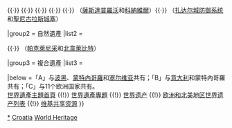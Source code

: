 {{Navbox
|name  = 克羅地亞世界遺產
|title = {{flag|克罗地亚}}[[克罗地亚世界遗产名录|世界遗产]]
|state = {{{state|autocollapse}}}
|image = {{location map+ |Croatia |caption= |places=
<!-- 文化遺產 /-->
             {{location map~ |Croatia |label=95 |position= |link=杜布羅夫尼克 |mark=Blue 0080ff pog.svg 
                |lat_deg=42 |lat_min=39 |lat_sec=2.016 |lat_dir=N
                |lon_deg=18 |lon_min=5 |lon_sec=29.004 |lon_dir=E
             }}
             {{location map~ |Croatia |label=97 |position=bottom |link=戴克里先宫 |mark=Blue 0080ff pog.svg 
                |lat_deg=43 |lat_min=30 |lat_sec=33.984 |lat_dir=N
                |lon_deg=16 |lon_min=26 |lon_sec=35.988 |lon_dir=E
             }}
             {{location map~ |Croatia |label=809 |position= |link=尤弗拉西苏斯圣殿 |mark=Blue 0080ff pog.svg 
                |lat_deg=45 |lat_min=13 |lat_sec=45.012 |lat_dir=N
                |lon_deg=13 |lon_min=35 |lon_sec=39.984 |lon_dir=E
             }}
             {{location map~ |Croatia |label=810 |position=left |link=特罗吉尔 |mark=Blue 0080ff pog.svg 
                |lat_deg=43 |lat_min=30 |lat_sec=45 |lat_dir=N
                |lon_deg=16 |lon_min=15 |lon_sec=6.012 |lon_dir=E
             }}
             {{location map~ |Croatia |label=963 |position=left |link=圣雅各伯主教座堂 (希贝尼克) |mark=Blue 0080ff pog.svg 
                |lat_deg=43 |lat_min=44 |lat_sec=10.644 |lat_dir=N
                |lon_deg=15 |lon_min=53 |lon_sec=25.368 |lon_dir=E
             }}
             {{location map~ |Croatia |label=1240 |position= |link=斯塔里格勒平原 |mark=Blue 0080ff pog.svg 
                |lat_deg=43 |lat_min=10 |lat_sec=54 |lat_dir=N
                |lon_deg=16 |lon_min=38 |lon_sec=19 |lon_dir=E
             }}
             {{location map~ |Croatia |label=1504 |position= |link=薩斯達普羅沃 |mark=Blue 0080ff pog.svg 
                |lat_deg=43 |lat_min=30 |lat_sec=55 |lat_dir=N
                |lon_deg=16 |lon_min=55 |lon_sec=37.9 |lon_dir=E
             }}
             {{location map~ |Croatia |label=1504 |position=right |link=科納維爾 |mark=Blue 0080ff pog.svg 
                |lat_deg=42 |lat_min=32 |lat_sec=30.42 |lat_dir=N
                |lon_deg=18 |lon_min=25 |lon_sec=20.57 |lon_dir=E
             }}
             {{location map~ |Croatia |label=1533 |position= |link=扎達爾 |mark=Blue 0080ff pog.svg 
                |lat_deg=44 |lat_min=06 |lat_sec=42 |lat_dir=N
                |lon_deg=15 |lon_min=13 |lon_sec=49 |lon_dir=E
             }}
             {{location map~ |Croatia |label=1533 |position= |link=聖尼古拉斯城塞 |mark=Blue 0080ff pog.svg 
                |lat_deg=43 |lat_min=43 |lat_sec=17 |lat_dir=N
                |lon_deg=15 |lon_min=51 |lon_sec=17 |lon_dir=E
             }}
<!-- 自然遺產 /-->
             {{location map~ |Croatia |label=98 |position= |link=普利特维采湖群国家公园 |mark=Green 00ff00 pog.svg 
                |lat_deg=44 |lat_min=52 |lat_sec=40.008 |lat_dir=N
                |lon_deg=15 |lon_min=36 |lon_sec=51.984 |lon_dir=E
             }}
{{location map~ |Croatia |label=1133 |position= |link=帕克萊尼采國家公園 |mark=Green 00ff00 pog.svg 
                |lat_deg=44 |lat_min=22 |lat_sec=0 |lat_dir=N
                |lon_deg=15 |lon_min=26 |lon_sec=0 |lon_dir=E
             }}
{{location map~ |Croatia |label=1133 |position= |link=北韋萊比特國家公園 |mark=Green 00ff00 pog.svg 
                |lat_deg=44 |lat_min=41 |lat_sec=35 |lat_dir=N
                |lon_deg=15 |lon_min=0 |lon_sec=25 |lon_dir=E
             }}
         }}

|basestyle  = background:#D1E5F2;
|titlestyle = background-color: #B5D8EF
|belowstyle = font-size:85%;

|group1 = 文化遺產
|list1  = <div>
{{nowrap|{{colortext|95|c=blue}}：[[杜布羅夫尼克|杜布羅夫尼克古城]]}}{{·}}
{{nowrap|{{colortext|97|c=blue}}：[[斯普利特|斯普利特古建築群]]及[[戴克里先宫]]}}{{·}}
{{nowrap|{{colortext|809|c=blue}}：[[尤弗拉西苏斯圣殿|波雷奇歷史中心的尤弗拉西蘇斯聖殿主教建築群]]}}{{·}}
{{nowrap|{{colortext|810|c=blue}}：[[特罗吉尔|歷史名城特羅吉爾]]}}{{·}}
{{nowrap|{{colortext|963|c=blue}}：[[圣雅各伯主教座堂 (希贝尼克)|希貝尼克的聖雅各伯主教座堂]]}}{{·}}
{{nowrap|{{colortext|1240|c=blue}}：[[斯塔里格勒平原]]}}{{·}}
{{nowrap|{{colortext|1504|c=blue}}{{smallsup|A}}：[[斯特茨奇中世纪墓葬群]]}}（[[薩斯達普羅沃]]和[[科納維爾]]）{{·}}
{{nowrap|{{colortext|1533|c=blue}}{{smallsup|B}}：[[15至17世纪威尼斯共和国防御工事]]}}（[[扎達爾|扎达尔城防御系统]]和[[聖尼古拉斯城塞]]）
</div>

|group2 = 自然遺產
|list2  = <div>
{{nowrap|{{colortext|98|c=limegreen}}：[[普利特维采湖群国家公园]]}}{{·}}
{{nowrap|{{colortext|1133|c=limegreen}}{{smallsup|C}}：[[喀尔巴阡山脉原始山毛榉森林和欧洲其他地区古山毛榉森林|古山毛榉森林]]}}（[[帕克萊尼采國家公園|帕克萊尼采]]和[[北韋萊比特國家公園|北韋萊比特]]）
</div>

|group3 = 複合遺產
|list3  = 

|below =「A」与[[波斯尼亚和黑塞哥维那|波黑]]、[[蒙特內哥羅]]和[[塞尔维亚]]共有；「B」与[[意大利]]和蒙特內哥羅共有；「C」与11个欧洲国家共有。<br/>[[Portal:世界遗产|世界遺產主題首頁]] {{!}} [[WikiProject:世界遗产|世界遺產專題]] {{!}} [[世界遗产]] {{!}} [[欧洲和北美地区世界遗产列表]] {{!}} [[:Commons:Category:World Heritage Sites in Croatia|维基共享资源]]
}}<noinclude>
{{collapsible option}}
[[Category:克羅地亞世界遗产|*]]
[[Category:歐洲和北美地區世界遺產模板|Croatia]]
[[Category:克羅地亞模板|World Heritage]]
</noinclude>